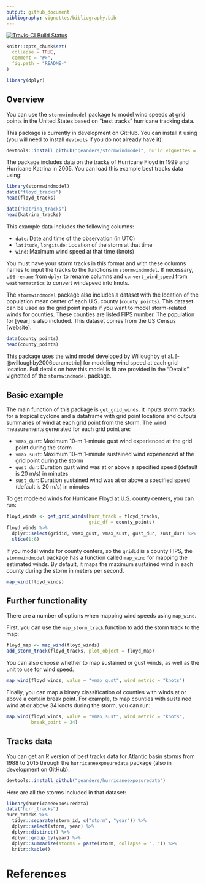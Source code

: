 ```yaml
---
output: github_document
bibliography: vignettes/bibliography.bib
---
```


<!-- README.md is generated from README.Rmd. Please edit that file -->

[![Travis-CI Build Status](https://travis-ci.org/NA/NA.svg?branch=master)](https://travis-ci.org/NA/NA)

```r
knitr::opts_chunk$set(
  collapse = TRUE,
  comment = "#>",
  fig.path = "README-"
)
```


```r
library(dplyr)
```


## Overview

You can use the `stormwindmodel` package to model wind speeds at grid points in the United States based on "best tracks" hurricane tracking data. 

This package is currently in development on GitHub. You can install it using (you will need to install `devtools` if you do not already have it): 

```r
devtools::install_github("geanders/stormwindmodel", build_vignettes = TRUE)
```

The package includes data on the tracks of Hurricane Floyd in 1999 and Hurricane Katrina in 2005. You can load this example best tracks data using: 

```r
library(stormwindmodel)
data("floyd_tracks")
head(floyd_tracks)
```
```r
data("katrina_tracks")
head(katrina_tracks)
```

This example data includes the following columns: 

- `date`: Date and time of the observation (in UTC)
- `latitude`, `longitude`: Location of the storm at that time
- `wind`: Maximum wind speed at that time (knots)

You must have your storm tracks in this format and with these columns names to input the tracks to the functions in `stormwindmodel`. If necessary, use `rename` from `dplyr` to rename columns and `convert_wind_speed` from `weathermetrics` to convert windspeed into knots.

The `stormwindmodel` package also includes a dataset with the location of the population mean center of each U.S. county (`county_points`). This dataset can be used as the grid point inputs if you want to model storm-related winds for counties. These counties are listed FIPS number. The population for [year] is also included. This dataset comes from the US Census [website].

```r
data(county_points)
head(county_points)
```

This package uses the wind model developed by Willoughby et al. [-@willoughby2006parametric] for modeling wind speed at each grid location. Full details on how this model is fit are provided in the "Details" vignetted of the `stormwindmodel` package.

## Basic example

The main function of this package is `get_grid_winds`. It inputs storm tracks for a tropical cyclone and a dataframe with grid point locations and outputs summaries of wind at each grid point from the storm. The wind measurements generated for each grid point are: 

- `vmax_gust`: Maximum 10-m 1-minute gust wind experienced at the grid point during the storm
- `vmax_sust`: Maximum 10-m 1-minute sustained wind experienced at the grid point during the storm
- `gust_dur`: Duration gust wind was at or above a specified speed (default is 20 m/s) in minutes
- `sust_dur`: Duration sustained wind was at or above a specified speed (default is 20 m/s) in minutes

To get modeled winds for Hurricane Floyd at U.S. county centers, you can run: 

```r
floyd_winds <- get_grid_winds(hurr_track = floyd_tracks,
                              grid_df = county_points)
floyd_winds %>%
  dplyr::select(gridid, vmax_gust, vmax_sust, gust_dur, sust_dur) %>%
  slice(1:6)
```

If you model winds for county centers, so the `gridid` is a county FIPS, the `stormwindmodel` package has a function called `map_wind` for mapping the estimated winds. By default, it maps the maximum sustained wind in each county during the storm in meters per second. 

```r
map_wind(floyd_winds)
```

## Further functionality

There are a number of options when mapping wind speeds using `map_wind`. 

First, you can use the `map_storm_track` function to add the storm track to the map:

```r
floyd_map <- map_wind(floyd_winds)
add_storm_track(floyd_tracks, plot_object = floyd_map)
```

You can also choose whether to map sustained or gust winds, as well as the unit to use for wind speed. 

```r
map_wind(floyd_winds, value = "vmax_gust", wind_metric = "knots")
```

Finally, you can map a binary classification of counties with winds at or above a certain break point. For example, to map counties with sustained wind at or above 34 knots during the storm, you can run: 

```r
map_wind(floyd_winds, value = "vmax_sust", wind_metric = "knots",
         break_point = 34)
```

## Tracks data

You can get an R version of best tracks data for Atlantic basin storms from 1988 to 2015 through the `hurricaneexposuredata` package (also in development on GitHub):

```r
devtools::install_github("geanders/hurricaneexposuredata")
```

Here are all the storms included in that dataset:

```r
library(hurricaneexposuredata)
data("hurr_tracks")
hurr_tracks %>% 
  tidyr::separate(storm_id, c("storm", "year")) %>%
  dplyr::select(storm, year) %>%
  dplyr::distinct() %>%
  dplyr::group_by(year) %>% 
  dplyr::summarize(storms = paste(storm, collapse = ", ")) %>% 
  knitr::kable()
```

# References

